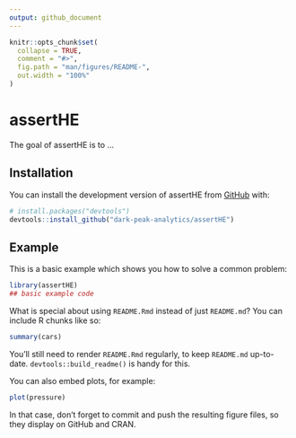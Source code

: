 ```yaml
---
output: github_document
---
```


<!-- README.md is generated from README.Rmd. Please edit that file -->

```r
knitr::opts_chunk$set(
  collapse = TRUE,
  comment = "#>",
  fig.path = "man/figures/README-",
  out.width = "100%"
)
```

# assertHE

<!-- badges: start -->
<!-- badges: end -->

The goal of assertHE is to ...

## Installation

You can install the development version of assertHE from [GitHub](https://github.com/) with:

``` r
# install.packages("devtools")
devtools::install_github("dark-peak-analytics/assertHE")
```

## Example

This is a basic example which shows you how to solve a common problem:

```r
library(assertHE)
## basic example code
```

What is special about using `README.Rmd` instead of just `README.md`? You can include R chunks like so:

```r
summary(cars)
```

You'll still need to render `README.Rmd` regularly, to keep `README.md` up-to-date. `devtools::build_readme()` is handy for this.

You can also embed plots, for example:

```r
plot(pressure)
```

In that case, don't forget to commit and push the resulting figure files, so they display on GitHub and CRAN.
